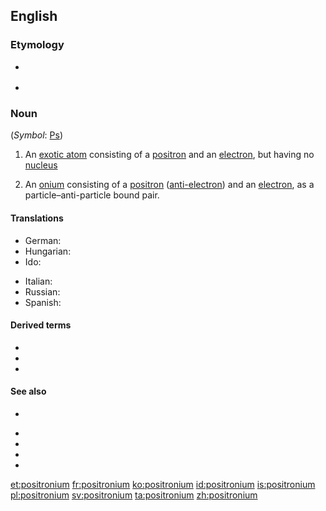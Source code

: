 ==English==
{{wikipedia}}

===Etymology===
* {{sense|chemistry}} {{suffix|lang=en|positron|ium}}
* {{sense|physics}} {{suffix|lang=en|positron|onium}}

===Noun===
{{en-noun|s|positronia}} (''Symbol'': [[Ps]])

# {{lb|en|physics|chemistry}} An [[exotic atom]] consisting of a [[positron]] and an [[electron]], but having no [[nucleus]]
# {{lb|en|physics}} An [[onium]] consisting of a [[positron]] ([[anti-electron]]) and an [[electron]], as a particle&ndash;anti-particle bound pair.

====Translations====
{{trans-top|exotic atom}}
* German: {{t+|de|Positronium|n}}
* Hungarian: {{t|hu|pozitrónium}}
* Ido: {{t|io|positronio}}
{{trans-mid}}
* Italian: {{t|it|positronio|m}}
* Russian: {{t+|ru|позитроний|m}}
* Spanish: {{t+|es|positronio|m}}
{{trans-bottom}}

====Derived terms====
{{sense|exotic atom}}
* {{l|en|dipositronium}}
* {{l|en|orthopositronium}}
* {{l|en|parapositronium}}

====See also====
{{sense|exotic atom}}
* {{l|en|muonium}}

{{sense|onium}}
* {{l|en|muononium}}
* {{l|en|tauonium}}
* {{l|en|toponium}}
* {{l|en|pionium}}

[[et:positronium]]
[[fr:positronium]]
[[ko:positronium]]
[[id:positronium]]
[[is:positronium]]
[[pl:positronium]]
[[sv:positronium]]
[[ta:positronium]]
[[zh:positronium]]